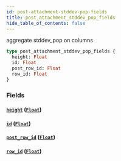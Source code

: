 ```yaml
---
id: post-attachment-stddev-pop-fields
title: post_attachment_stddev_pop_fields
hide_table_of_contents: false
---
```


aggregate stddev_pop on columns

```graphql
type post_attachment_stddev_pop_fields {
  height: Float
  id: Float
  post_row_id: Float
  row_id: Float
}
```

### Fields

#### [`height`](#) ([`Float`](/07-graphql/scalars/float))

#### [`id`](#) ([`Float`](/07-graphql/scalars/float))

#### [`post_row_id`](#) ([`Float`](/07-graphql/scalars/float))

#### [`row_id`](#) ([`Float`](/07-graphql/scalars/float))
